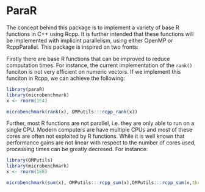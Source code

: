 # ParaR

The concept behind this package is to implement a variety of base R functions in C++ using Rcpp. It is further intended that these functions will be implemented with implicint parallelism, using either OpenMP or RcppParallel. This package is inspired on two fronts: 

Firstly there are base R functions that can be improved to reduce computation times. For instance, the current implementation of the `rank()` funciton is not very efficient on numeric vectors. If we implement this funciton in Rcpp, we can achieve the following:

```r
library(paraR)
library(microbenchmark)
x <- rnorm(1E4)

microbenchmark(rank(x), OMPutils:::rcpp_rank(x))
```

Further, most R functions are not parallel, i.e. they are only able to run on a single CPU. Modern computers are have multiple CPUs and most of these cores are often not exploited by R functions. While it is well known that performance gains are not linear with respect to the number of cores used, processing times can be greatly decresed. For instance:

```r
library(OMPutils)
library(microbenchmark)
x <- rnorm(1E8)

microbenchmark(sum(x), OMPutils:::rcpp_sum(x),OMPutils:::rcpp_sum(x,threads = 4))
```

